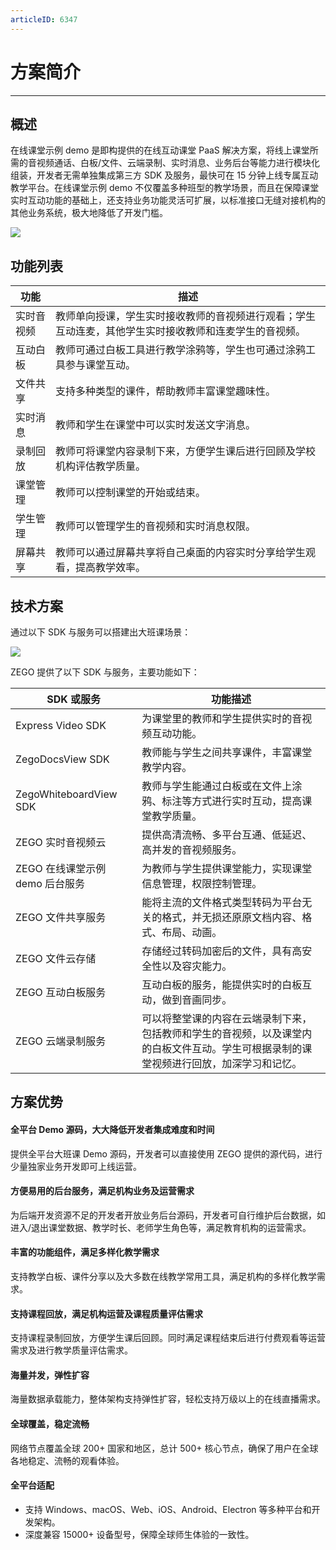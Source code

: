 ```yaml
---
articleID: 6347
---
```



# 方案简介

---

## 概述

在线课堂示例 demo 是即构提供的在线互动课堂 PaaS 解决方案，将线上课堂所需的音视频通话、白板/文件、云端录制、实时消息、业务后台等能力进行模块化组装，开发者无需单独集成第三方 SDK 及服务，最快可在 15 分钟上线专属互动教学平台。在线课堂示例 demo 不仅覆盖多种班型的教学场景，而且在保障课堂实时互动功能的基础上，还支持业务功能灵活可扩展，以标准接口无缝对接机构的其他业务系统，极大地降低了开发门槛。

<Frame width="512" height="auto" caption=""><img src="https://storage.zego.im/sdk-doc/Pics/大班课/示意图.png" /></Frame>


## 功能列表

|功能|描述|
|-|-|
|实时音视频|教师单向授课，学生实时接收教师的音视频进行观看；学生互动连麦，其他学生实时接收教师和连麦学生的音视频。|
|互动白板|教师可通过白板工具进行教学涂鸦等，学生也可通过涂鸦工具参与课堂互动。|
|文件共享|支持多种类型的课件，帮助教师丰富课堂趣味性。|
|实时消息|教师和学生在课堂中可以实时发送文字消息。|
|录制回放|教师可将课堂内容录制下来，方便学生课后进行回顾及学校机构评估教学质量。|
|课堂管理|教师可以控制课堂的开始或结束。|
|学生管理|教师可以管理学生的音视频和实时消息权限。|
|屏幕共享|教师可以通过屏幕共享将自己桌面的内容实时分享给学生观看，提高教学效率。|

## 技术方案

通过以下 SDK 与服务可以搭建出大班课场景： 
 
<Frame width="512" height="auto" caption=""><img src="https://storage.zego.im/sdk-doc/Pics/Common/GoClass/Large_Classes_Arch_Diagram_ch.png" /></Frame>

ZEGO 提供了以下 SDK 与服务，主要功能如下：

|SDK 或服务|功能描述|
|-|-|
|Express Video SDK|为课堂里的教师和学生提供实时的音视频互动功能。|
|ZegoDocsView SDK|教师能与学生之间共享课件，丰富课堂教学内容。|
|ZegoWhiteboardView SDK|教师与学生能通过白板或在文件上涂鸦、标注等方式进行实时互动，提高课堂教学质量。|
|ZEGO 实时音视频云|提供高清流畅、多平台互通、低延迟、高并发的音视频服务。|
|ZEGO 在线课堂示例 demo 后台服务|为教师与学生提供课堂能力，实现课堂信息管理，权限控制管理。|
|ZEGO 文件共享服务|能将主流的文件格式类型转码为平台无关的格式，并无损还原原文档内容、格式、布局、动画。|
|ZEGO 文件云存储|存储经过转码加密后的文件，具有高安全性以及容灾能力。|
|ZEGO 互动白板服务|互动白板的服务，能提供实时的白板互动，做到音画同步。|
|ZEGO 云端录制服务|可以将整堂课的内容在云端录制下来，包括教师和学生的音视频，以及课堂内的白板文件互动。学生可根据录制的课堂视频进行回放，加深学习和记忆。|



## 方案优势

#### 全平台 Demo 源码，大大降低开发者集成难度和时间
提供全平台大班课 Demo 源码，开发者可以直接使用 ZEGO 提供的源代码，进行少量独家业务开发即可上线运营。

#### 方便易用的后台服务，满足机构业务及运营需求
为后端开发资源不足的开发者开放业务后台源码，开发者可自行维护后台数据，如进入/退出课堂数据、教学时长、老师学生角色等，满足教育机构的运营需求。

#### 丰富的功能组件，满足多样化教学需求
支持教学白板、课件分享以及大多数在线教学常用工具，满足机构的多样化教学需求。

#### 支持课程回放，满足机构运营及课程质量评估需求
支持课程录制回放，方便学生课后回顾。同时满足课程结束后进行付费观看等运营需求及进行教学质量评估需求。

#### 海量并发，弹性扩容
海量数据承载能力，整体架构支持弹性扩容，轻松支持万级以上的在线直播需求。


#### 全球覆盖，稳定流畅
网络节点覆盖全球 200+ 国家和地区，总计 500+ 核心节点，确保了用户在全球各地稳定、流畅的观看体验。


#### 全平台适配

- 支持 Windows、macOS、Web、iOS、Android、Electron 等多种平台和开发架构。
- 深度兼容 15000+ 设备型号，保障全球师生体验的一致性。
